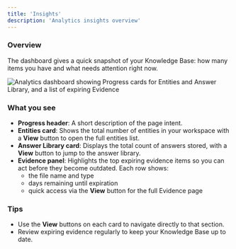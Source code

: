 ```yaml
---
title: 'Insights'
description: 'Analytics insights overview'
---
```




### Overview
The dashboard gives a quick snapshot of your Knowledge Base: how many items you have and what needs attention right now.

<img src="/images/analytics/dashboard.png" className="w-full border-none h-auto my-0" alt="Analytics dashboard showing Progress cards for Entities and Answer Library, and a list of expiring Evidence" />

### What you see
- **Progress header**: A short description of the page intent.
- **Entities card**: Shows the total number of entities in your workspace with a **View** button to open the full entities list.
- **Answer Library card**: Displays the total count of answers stored, with a **View** button to jump to the answer library.
- **Evidence panel**: Highlights the top expiring evidence items so you can act before they become outdated. Each row shows:
  - the file name and type
  - days remaining until expiration
  - quick access via the **View** button for the full Evidence page

### Tips
- Use the **View** buttons on each card to navigate directly to that section.
- Review expiring evidence regularly to keep your Knowledge Base up to date.